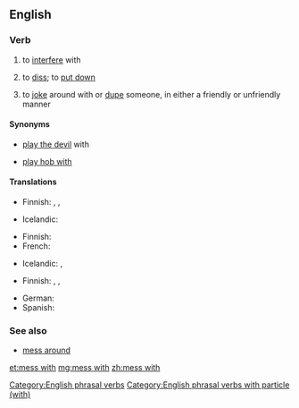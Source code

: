 ==English==

===Verb===
{{head|en|verb|head=[[mess]] [[with]]}}

# {{label|en|idiomatic}} to [[interfere]] with
#: {{ux|en|Don't '''mess with''' the controls. I just got everything adjusted correctly.}}
# {{label|en|idiomatic}} to [[diss]]; to [[put down]]
#: {{ux|en|Hey! Quit '''messing with''' my brother.}}
# {{label|en|idiomatic}} to [[joke]] around with or [[dupe]] someone, in either a friendly or unfriendly manner
#: {{ux|en|Don't worry, I'm just '''messing with''' you.}}

====Synonyms====
* {{qualifier|obsolete}} [[play the devil]] with
* {{qualifier|UK|rustic US}} [[play hob with]]

====Translations====
{{trans-top|to interfere with}}
* Finnish: {{t+|fi|touhuilla}}, {{t|fi|temppuilla}}, {{t+|fi|sählätä}}
{{trans-mid}}
* Icelandic: {{t|is|blanda sér í}}
{{trans-bottom}}

{{trans-top|to diss}}
* Finnish: {{t+|fi|parjata}}
* French: {{t+|fr|chercher}}
{{trans-mid}}
* Icelandic: {{t+|is|abbast}}, {{t+|is|abbast upp á}}
{{trans-bottom}}

{{trans-top|to joke with}}
* Finnish: {{t+|fi|pelleillä}}, {{t+|fi|pilailla}}, {{t+|fi|vitsailla}}
{{trans-mid}}
* German: {{t+|de|verarschen}}
* Spanish: {{t+|es|huevear}} {{qualifier|Chile}}
{{trans-bottom}}

===See also===
* [[mess around]]

[[Category:English phrasal verbs]]
[[Category:English phrasal verbs with particle (with)]]

[[et:mess with]]
[[mg:mess with]]
[[zh:mess with]]